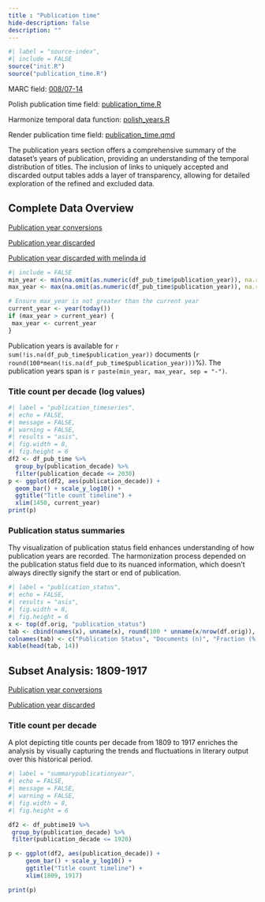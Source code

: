 ```yaml
---
title : "Publication time"
hide-description: false
description: ""
---
```


```r
#| label = "source-index",
#| include = FALSE
source("init.R")
source("publication_time.R")
```

MARC field: [008/07-14](https://www.loc.gov/marc/bibliographic/bd008.html)

Polish publication time field:
[publication_time.R](https://github.com/fennicahub/fennica/blob/master/inst/examples/publication_time.R)

Harmonize temporal data function:
[polish_years.R](https://github.com/fennicahub/fennica/blob/master/R/polish_years.R)

Render publication time field: 
[publication_time.qmd](https://github.com/fennicahub/fennica/blob/master/inst/examples/publication_time.qmd)



The publication years section offers a comprehensive summary of the dataset's years of publication, providing an understanding of the temporal distribution of titles. The inclusion of links to uniquely accepted and discarded output tables adds a layer of transparency, allowing for detailed exploration of the refined and excluded data.

## Complete Data Overview

[Publication year conversions](dataTable/data_table.html?path=../output.tables/publication_time_conversion.csv)

[Publication year discarded](dataTable/data_table.html?path=../output.tables/publication_time_discarded.csv)

[Publication year discarded with melinda id](dataTable/data_table.html?path=../output.tables/publication_time_discarded_id.csv)


```r
#| include = FALSE
min_year <- min(na.omit(as.numeric(df_pub_time$publication_year)), na.rm = TRUE)
max_year <- max(na.omit(as.numeric(df_pub_time$publication_year)), na.rm = TRUE)

# Ensure max_year is not greater than the current year
current_year <- year(today())
if (max_year > current_year) {
 max_year <- current_year
}
```

Publication years is available for `r sum(!is.na(df_pub_time$publication_year))` documents (`r round(100*mean(!is.na(df_pub_time$publication_year)))`%). 
The publication years span is `r paste(min_year, max_year, sep = "-")`.

### Title count per decade (log values)

```r
#| label = "publication_timeseries",
#| echo = FALSE,
#| message = FALSE,
#| warning = FALSE,
#| results = "asis",
#| fig.width = 8,
#| fig.height = 6
df2 <- df_pub_time %>% 
  group_by(publication_decade) %>% 
  filter(publication_decade <= 2030) 
p <- ggplot(df2, aes(publication_decade)) +
  geom_bar() + scale_y_log10() +
  ggtitle("Title count timeline") +
  xlim(1450, current_year) 
print(p)
```

### Publication status summaries

Thу visualization of publication status field enhances understanding of how publication years are recorded. The harmonization process depended on the publication status field due to its nuanced information, which doesn't always directly signify the start or end of publication. 

```r
#| label = "publication_status",
#| echo = FALSE,
#| results = "asis",
#| fig.width = 8,
#| fig.height = 6
x <- top(df.orig, "publication_status")
tab <- cbind(names(x), unname(x), round(100 * unname(x/nrow(df.orig)), 1))
colnames(tab) <- c("Publication Status", "Documents (n)", "Fraction (%)")
kable(head(tab, 14))
```

## Subset Analysis: 1809-1917

[Publication year conversions](dataTable/data_table.html?path=../output.tables/publication_time_conversion_19.csv)

[Publication year discarded](dataTable/data_table.html?path=../output.tables/publication_time_discarded_19.csv)

### Title count per decade

A plot depicting title counts per decade from 1809 to 1917 enriches the analysis by visually capturing the trends and fluctuations in literary output over this historical period.

```r
#| label = "summarypublicationyear",
#| echo = FALSE,
#| message = FALSE,
#| warning = FALSE,
#| fig.width = 8,
#| fig.height = 6

df2 <- df_pubtime19 %>% 
 group_by(publication_decade) %>% 
 filter(publication_decade <= 1920) 

p <- ggplot(df2, aes(publication_decade)) +
     geom_bar() + scale_y_log10() +
     ggtitle("Title count timeline") +
     xlim(1809, 1917) 

print(p)

```
